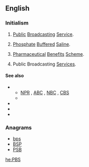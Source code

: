==English==
{{wikipedia|PBS (disambiguation)}}

===Initialism===
{{rfc-header|Initialism}}
{{head|en|initialism}}

# {{context|US|television|lang=en}} [[public|Public]] [[broadcasting|Broadcasting]] [[service|Service]]. {{defdate|Launched 1970.}}
# {{context|US|biology|lang=en}} [[phosphate|Phosphate]] [[buffered|Buffered]] [[saline|Saline]].
# {{context|Australia|lang=en}} [[pharmaceutical|Pharmaceutical]] [[benefits|Benefits]] [[scheme|Scheme]]. {{defdate|Established 1948.}}
# {{context|Malta|lang=en}} Public Broadcasting [[services|Services]].

====See also====
* {{sense|Public Broadcasting Service}}
** [[NPR]] , [[ABC]] , [[NBC]] , [[CBS]]
** {{projectlink|wikipedia|Public Broadcasting Service}}
* {{projectlink|wikipedia|Phosphate buffered saline}}
* {{projectlink|wikipedia|Pharmaceutical Benefits Scheme}}
* {{projectlink|wikipedia|Public Broadcasting Services}}

===Anagrams===
* [[bps#English|bps]]
* [[BSP#English|BSP]]
* [[PSB#English|PSB]]

[[he:PBS]]